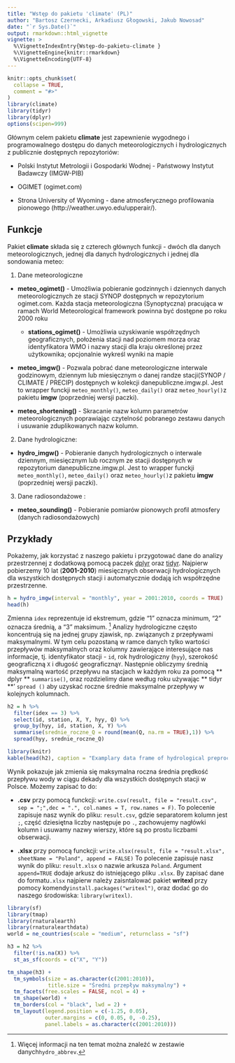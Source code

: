 ```yaml
---
title: "Wstęp do pakietu 'climate' (PL)"
author: "Bartosz Czernecki, Arkadiusz Głogowski, Jakub Nowosad"
date: "`r Sys.Date()`"
output: rmarkdown::html_vignette
vignette: >
  %\VignetteIndexEntry{Wstęp-do-pakietu-climate }
  %\VignetteEngine{knitr::rmarkdown}
  %\VignetteEncoding{UTF-8}
---
```


```r
knitr::opts_chunk$set(
  collapse = TRUE,
  comment = "#>"
)
library(climate)
library(tidyr)
library(dplyr)
options(scipen=999)
```

Głównym celem pakietu **climate** jest zapewnienie wygodnego i programowalnego dostępu do danych meteorologicznych 
i hydrologicznych z publicznie dostępnych repozytoriów:

- Polski Instytut Metrologii i Gospodarki Wodnej - Państwowy Instytut Badawczy (IMGW-PIB)

- OGIMET (ogimet.com)

- Strona University of Wyoming - dane atmosferycznego profilowania pionowego (http://weather.uwyo.edu/upperair/).

## Funkcje



Pakiet **climate** składa się z czterech głównych funkcji - dwóch dla danych meteorologicznych, jednej dla danych
hydrologicznych i jednej dla sondowania meteo:

1. Dane meteorologiczne 

- **meteo_ogimet()** - Umożliwia pobieranie godzinnych i dziennych danych meteorologicznych ze stacji SYNOP dostępnych 
w repozytorium ogimet.com. Każda stacja meteorologiczna (Synoptyczna) pracująca w ramach World Meteorological
framework powinna być dostępne po roku 2000 roku 

     - **stations_ogimet()** - Umożliwia uzyskiwanie współrzędnych geograficznych, położenia stacji nad poziomem 
     morza oraz  identyfikatora WMO i nazwy stacji dla kraju określonej przez użytkownika; opcjonalnie 
     wykreśl wyniki na mapie

- **meteo_imgw()** - Pozwala pobrać dane meteorologiczne interwale godzinowym, dziennym lub 
miesięcznym  o danej randze stacji(SYNOP / CLIMATE / PRECIP) dostępnych w kolekcji danepubliczne.imgw.pl. 
Jest to wrapper funckji  `meteo_monthly()`, `meteo_daily()` oraz  `meteo_hourly()`z pakietu **imgw** (poprzedniej wersji paczki).

- **meteo\_shortening()** - Skracanie nazw kolumn parametrów meteorologicznych
    poprawiając czytelność pobranego zestawu danych i usuwanie zduplikowanych nazw kolumn.

2. Dane hydrologiczne: 

- **hydro_imgw()** -  Pobieranie danych hydrologicznych o interwale dziennym, miesięcznym lub  rocznym ze 
stacji dostępnych w repozytorium danepubliczne.imgw.pl.
Jest to wrapper funckji  `meteo_monthly()`, `meteo_daily()` oraz  `meteo_hourly()`z pakietu **imgw** (poprzedniej
wersji paczki).


3. Dane radiosondażowe : 

- **meteo\_sounding()** - Pobieranie pomiarów pionowych profil atmosfery (danych radiosondażowych)

## Przykłady

Pokażemy, jak korzystać z naszego pakietu i przygotować dane do analizy przestrzennej z dodatkową pomocą paczek
[dplyr](https://cran.r-project.org/web/packages/dplyr/vignettes/dplyr.html) oraz 
[tidyr](https://cran.r-project.org/web/packages/tidyr/vignettes/tidy-data.html).
Najpierw pobierzemy 10 lat (**2001-2010**) miesięcznych obserwacji hydrologicznych dla wszystkich dostępnych stacji i automatycznie dodają ich współrzędne przestrzenne.



```r
h = hydro_imgw(interval = "monthly", year = 2001:2010, coords = TRUE)
head(h)
```

Zmienna  `idex` reprezentuje id ekstremum, gdzie "1" oznacza minimum, "2" oznacza średnią, a "3" maksimum. ^[Więcej informacji na ten temat można znaleźć w zestawie danych`hydro_abbrev`.]
Analizy hydrologiczne często koncentrują się na jednej grupy zjawisk, np. związanych z przepływami maksymalnymi. W tym
celu pozostaną w ramce danych tylko wartości przepływów maksymalnych oraz kolumny zawierające interesujące nas 
informacje, tj. identyfikator stacji - `id`, rok hydrologiczny (` hyy`), szerokość geograficzną `X` i długość 
geograficzną` Y`.
Następnie obliczymy średnią maksymalną wartość przepływu na stacjach w każdym roku za pomocą ** dplyr ** `summarise()`,
oraz rozdzielimy dane według roku używając ** tidyr **' `spread ()` aby uzyskać roczne średnie maksymalne przepływy w 
kolejnych kolumnach.
  
```r
h2 = h %>%
  filter(idex == 3) %>%
  select(id, station, X, Y, hyy, Q) %>%
  group_by(hyy, id, station, X, Y) %>%
  summarise(srednie_roczne_Q = round(mean(Q, na.rm = TRUE),1)) %>% 
  spread(hyy, srednie_roczne_Q)
```

```r
library(knitr)
kable(head(h2), caption = "Examplary data frame of hydrological preprocesssing.")
```

Wynik pokazuje jak zmienia się maksymalna roczna średnia prędkość przepływu wody w ciągu dekady dla wszystkich 
dostępnych stacji w Polsce.
Możemy zapisać to do:

- **.csv** przy pomocą funckcji: `write.csv(result, file = "result.csv", sep = ";",dec = ".", col.names = T, row.names = F)`. 
To polecenie zapisuje nasz wynik do pliku: `result.csv`, gdzie separatorem kolumn jest `;`, część dziesiętna liczby 
następuje po `.`, zachowujemy nagłówki kolumn i usuwamy nazwy wierszy, które są po prostu liczbami obserwacji.

- **.xlsx** przy pomocą funckcji: `write.xlsx(result, file = "result.xlsx", sheetName = "Poland", append = FALSE)`
To polecenie zapisuje nasz wynik do pliku: `result.xlsx` o nazwie arkusza `Poland`. Argument `append=TRUE` dodaje arkusz
do istniejącego pliku `.xlsx`.
By zapisać dane do formatu`.xlsx` najpierw należy zaisntalować pakiet **writexl** przy pomocy 
komendy`install.packages("writexl")`, oraz dodać go do naszego środowiska: `library(writexl)`.
 
```r

library(sf)
library(tmap)
library(rnaturalearth)
library(rnaturalearthdata)
world = ne_countries(scale = "medium", returnclass = "sf")

h3 = h2 %>% 
  filter(!is.na(X)) %>% 
  st_as_sf(coords = c("X", "Y"))

tm_shape(h3) + 
  tm_symbols(size = as.character(c(2001:2010)),
             title.size = "Średni przepływ maksymalny") +
  tm_facets(free.scales = FALSE, ncol = 4) + 
  tm_shape(world) + 
  tm_borders(col = "black", lwd = 2) +
  tm_layout(legend.position = c(-1.25, 0.05),
            outer.margins = c(0, 0.05, 0, -0.25),
            panel.labels = as.character(c(2001:2010)))
```

<!-- ![Mean maximum annual flow](../../docs/articles/articles/pl_files/figure-html/unnamed-chunk-1-1.png) -->

